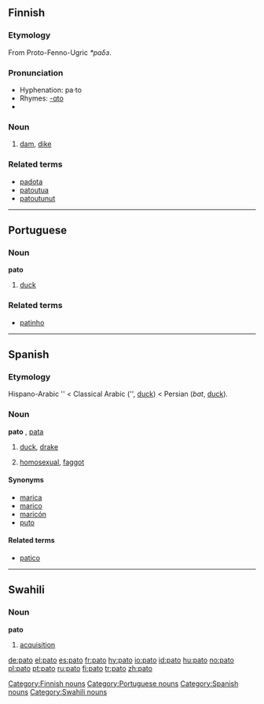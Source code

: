 ==Finnish==

===Etymology===
From Proto-Fenno-Ugric ''*paδɜ''.

===Pronunciation===
*Hyphenation: pa·to
*Rhymes: [[Rhymes:Finnish:-ɑto|-ɑto]]
*{{IPA|lang=fi|[ˈpɑto]}}

===Noun===
{{fi-noun|pa|type=mato}}

# [[dam]], [[dike]]

===Related terms===
*[[padota]]
*[[patoutua]]
*[[patoutunut]]

[[Category:Finnish nouns]]

----

==Portuguese==

===Noun===
'''pato''' {{m}}

# [[duck]]

===Related terms===
*[[patinho]]

[[Category:Portuguese nouns]]

----

==Spanish==

===Etymology===
Hispano-Arabic '{{unicode|páṭṭ}}' < Classical Arabic {{ARchar|[[بط]]}} ('{{unicode|baʈʈ}}', [[duck]]) < Persian {{FAchar|[[بط]]}} (''bat'', [[duck]]).

===Noun===
'''pato''' {{m}}, [[pata]] {{f}}

# [[duck]], [[drake]]
# {{vulgar slang|lang=es}} [[homosexual]], [[faggot]]

====Synonyms====
*[[marica]] {{m}}
*[[marico]] {{m}}
*[[maricón]]
*[[puto]] {{m}}

====Related terms====
*[[patico]]

[[Category:Spanish nouns]]

----

==Swahili==

===Noun===
'''pato'''

# [[acquisition]]

[[Category:Swahili nouns]]

[[de:pato]]
[[el:pato]]
[[es:pato]]
[[fr:pato]]
[[hy:pato]]
[[io:pato]]
[[id:pato]]
[[hu:pato]]
[[no:pato]]
[[pl:pato]]
[[pt:pato]]
[[ru:pato]]
[[fi:pato]]
[[tr:pato]]
[[zh:pato]]